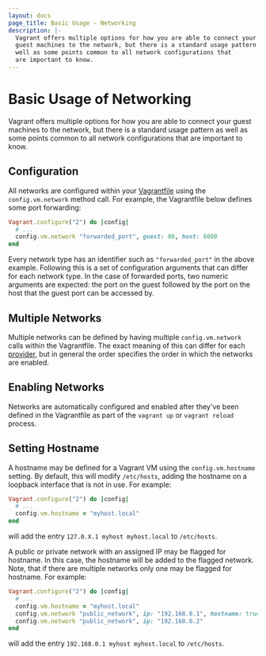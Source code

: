 ```yaml
---
layout: docs
page_title: Basic Usage - Networking
description: |-
  Vagrant offers multiple options for how you are able to connect your
  guest machines to the network, but there is a standard usage pattern as
  well as some points common to all network configurations that
  are important to know.
---
```


# Basic Usage of Networking

Vagrant offers multiple options for how you are able to connect your
guest machines to the network, but there is a standard usage pattern as
well as some points common to all network configurations that
are important to know.

## Configuration

All networks are configured within your [Vagrantfile](/docs/vagrantfile/)
using the `config.vm.network` method call. For example, the Vagrantfile
below defines some port forwarding:

```ruby
Vagrant.configure("2") do |config|
  # ...
  config.vm.network "forwarded_port", guest: 80, host: 8080
end
```

Every network type has an identifier such as `"forwarded_port"` in the above
example. Following this is a set of configuration arguments that can differ
for each network type. In the case of forwarded ports, two numeric arguments
are expected: the port on the guest followed by the port on the host that
the guest port can be accessed by.

## Multiple Networks

Multiple networks can be defined by having multiple `config.vm.network`
calls within the Vagrantfile. The exact meaning of this can differ for
each [provider](/docs/providers/), but in general the order specifies
the order in which the networks are enabled.

## Enabling Networks

Networks are automatically configured and enabled after they've been defined
in the Vagrantfile as part of the `vagrant up` or `vagrant reload` process.

## Setting Hostname

A hostname may be defined for a Vagrant VM using the `config.vm.hostname`
setting. By default, this will modify `/etc/hosts`, adding the hostname
on a loopback interface that is not in use. For example:

```ruby
Vagrant.configure("2") do |config|
  # ...
  config.vm.hostname = "myhost.local"
end
```

will add the entry `127.0.X.1 myhost myhost.local` to `/etc/hosts`.

A public or private network with an assigned IP may be flagged for hostname.
In this case, the hostname will be added to the flagged network. Note, that
if there are multiple networks only one may be flagged for hostname. For
example:

```ruby
Vagrant.configure("2") do |config|
  # ...
  config.vm.hostname = "myhost.local"
  config.vm.network "public_network", ip: "192.168.0.1", hostname: true
  config.vm.network "public_network", ip: "192.168.0.2"
end
```

will add the entry `192.168.0.1 myhost myhost.local` to `/etc/hosts`.
